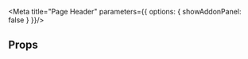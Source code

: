 
<Meta
    title="Page Header"
    parameters={{ options: { showAddonPanel: false } }}/>

## Props
<ArgsTable of={PageHeader} />

<Canvas>
    <Story name='Page Header'>
        <PageHeader
            title="Department of Homeland Security"
            overLine="Agency Profile">
            <ComingSoon />
        </PageHeader>
    </Story>
</Canvas>